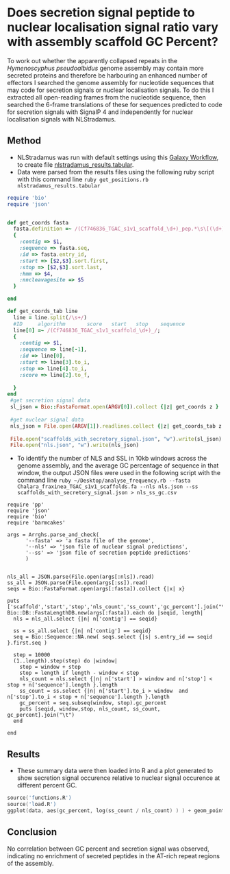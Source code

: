 Does secretion signal peptide to nuclear localisation signal ratio vary with assembly scaffold GC Percent?
========================================================

To work out whether the apparently collapsed repeats in the _Hymenoscyphus pseudoalbidus_ genome assembly may contain more secreted proteins and therefore be harbouring an enhanced number of effectors I searched the genome assembly for nucleotide sequences that may code for secretion signals or nuclear localisation signals. To do this I extracted all open-reading frames from the nucleotide sequence, then searched the 6-frame translations of these for sequences predicted to code for secretion signals with SignalP 4 and independently for nuclear localisation signals with NLStradamus.

## Method

* NLStradamus was run with default settings using this [Galaxy Workflow](Galaxy-Workflow-sequence_to_nlstradamus.ga), to create file [nlstradamus_results.tabular](nlstradamus_results.tabular).
* Data were parsed from the results files using the following ruby script with this command line `ruby get_positions.rb nlstradamus_results.tabular `

```ruby
require 'bio'
require 'json'


def get_coords fasta
  fasta.definition =~ /(Cf746836_TGAC_s1v1_scaffold_\d+)_pep.*\s\[(\d+)\s-\s(\d+)\]\s+--HMM=(\d\.\d+)\s+--NNCleavageSite=(\d+)/
  {
    :contig => $1,
    :sequence => fasta.seq,
    :id => fasta.entry_id,
    :start => [$2,$3].sort.first,
    :stop => [$2,$3].sort.last,
    :hmm => $4,
    :nncleavagesite => $5 
  }

end

def get_coords_tab line
  line = line.split(/\s+/)
  #ID     algorithm       score   start   stop    sequence
  line[0] =~ /(Cf746836_TGAC_s1v1_scaffold_\d+)_/;
  {
    :contig => $1,
    :sequence => line[-1],
    :id => line[0],
    :start => line[3].to_i,
    :stop => line[4].to_i,
    :score => line[2].to_f,
    
  }
end
 #get secretion signal data
 sl_json = Bio::FastaFormat.open(ARGV[0]).collect {|z| get_coords z }
 
 #get nuclear signal data
 nls_json = File.open(ARGV[1]).readlines.collect {|z| get_coords_tab z }.to_json
 
 File.open("scaffolds_with_secretory_signal.json", "w").write(sl_json)
 File.open("nls.json", "w").write(nls_json)
 ```

* To identify the number of NLS and SSL in 10kb windows across the genome assembly, and the average GC percentage of sequence in that window, the output JSON files were used in the following script with the command line `ruby ~/Desktop/analyse_frequency.rb --fasta Chalara_fraxinea_TGAC_s1v1_scaffolds.fa --nls nls.json --ss scaffolds_with_secretory_signal.json > nls_ss_gc.csv`

```
require 'pp'
require 'json'
require 'bio'
require 'barmcakes'

args = Arrghs.parse_and_check(
      '--fasta' => 'a fasta file of the genome',
      '--nls' => 'json file of nuclear signal predictions',
      '--ss' => 'json file of secretion peptide predictions'
      )


nls_all = JSON.parse(File.open(args[:nls]).read)
ss_all = JSON.parse(File.open(args[:ss]).read)
seqs = Bio::FastaFormat.open(args[:fasta]).collect {|x| x}

puts ['scaffold','start','stop','nls_count','ss_count','gc_percent'].join("\t")
Bio::DB::FastaLengthDB.new(args[:fasta]).each do |seqid, length|
  nls = nls_all.select {|n| n['contig'] == seqid}

  ss = ss_all.select {|n| n['contig'] == seqid}
  seq = Bio::Sequence::NA.new( seqs.select {|s| s.entry_id == seqid }.first.seq )
  
  step = 10000
  (1..length).step(step) do |window|
    stop = window + step
    stop = length if length - window < step
    nls_count = nls.select {|n| n['start'] > window and n['stop'] < stop + n['sequence'].length }.length
    ss_count = ss.select {|n| n['start'].to_i > window  and n['stop'].to_i < stop + n['sequence'].length }.length
    gc_percent = seq.subseq(window, stop).gc_percent
    puts [seqid, window,stop, nls_count, ss_count, gc_percent].join("\t")
  end
  
end
```

## Results

* These summary data were then loaded into R and a plot generated to show secretion signal occurence relative to nuclear signal occurence at different percent GC. 


```S
source('functions.R')
source('load.R')
ggplot(data, aes(gc_percent, log(ss_count / nls_count) ) ) + geom_point()

```

## Conclusion
No correlation between GC percent and secretion signal was observed, indicating no enrichment of secreted peptides in the AT-rich repeat regions of the assembly.
